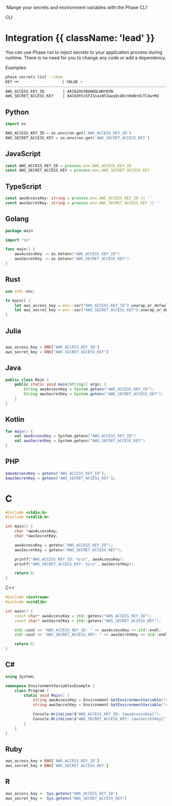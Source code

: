 
  'Mange your secrets and environment variables with the Phase CLI'

<Tag variant="small">CLI</Tag>

# Integration {{ className: 'lead' }}

You can use Phase run to inject secrets to your application process during runtime. There is no need for you to change any code or add a dependency.

Examples:

```bash
phase secrets list --show
KEY 🗝️                   | VALUE ✨
--------------------------------------------------------------------------------------
AWS_ACCESS_KEY_ID        | AKIA2OGYBAH6QLWOYDVN
AWS_SECRET_ACCESS_KEY    | 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
```

## Python

```python
import os

AWS_ACCESS_KEY_ID = os.environ.get('AWS_ACCESS_KEY_ID')
AWS_SECRET_ACCESS_KEY = os.environ.get('AWS_SECRET_ACCESS_KEY')
```

## JavaScript

```js
const AWS_ACCESS_KEY_ID = process.env.AWS_ACCESS_KEY_ID
const AWS_SECRET_ACCESS_KEY = process.env.AWS_SECRET_ACCESS_KEY
```

## TypeScript

```typescript
const awsAccessKey: string = process.env.AWS_ACCESS_KEY_ID || ''
const awsSecretKey: string = process.env.AWS_SECRET_ACCESS_KEY || ''
```

## Golang

```go
package main

import "os"

func main() {
    awsAccessKey := os.Getenv("AWS_ACCESS_KEY_ID")
    awsSecretKey := os.Getenv("AWS_SECRET_ACCESS_KEY")
}
```

## Rust

```rust
use std::env;

fn main() {
    let aws_access_key = env::var("AWS_ACCESS_KEY_ID").unwrap_or_default();
    let aws_secret_key = env::var("AWS_SECRET_ACCESS_KEY").unwrap_or_default();
}

```

## Julia

```julia

aws_access_key = ENV["AWS_ACCESS_KEY_ID"]
aws_secret_key = ENV["AWS_SECRET_ACCESS_KEY"]

```

## Java

```java
public class Main {
    public static void main(String[] args) {
        String awsAccessKey = System.getenv("AWS_ACCESS_KEY_ID");
        String awsSecretKey = System.getenv("AWS_SECRET_ACCESS_KEY");
    }
}

```

## Kotlin

```kotlin
fun main() {
    val awsAccessKey = System.getenv("AWS_ACCESS_KEY_ID")
    val awsSecretKey = System.getenv("AWS_SECRET_ACCESS_KEY")
}

```

## PHP

```php
$awsAccessKey = getenv('AWS_ACCESS_KEY_ID');
$awsSecretKey = getenv('AWS_SECRET_ACCESS_KEY');

```

# C

```c
#include <stdio.h>
#include <stdlib.h>

int main() {
    char *awsAccessKey;
    char *awsSecretKey;

    awsAccessKey = getenv("AWS_ACCESS_KEY_ID");
    awsSecretKey = getenv("AWS_SECRET_ACCESS_KEY");

    printf("AWS_ACCESS_KEY_ID: %s\n", awsAccessKey);
    printf("AWS_SECRET_ACCESS_KEY: %s\n", awsSecretKey);

    return 0;
}

```

C++

```cpp
#include <iostream>
#include <cstdlib>

int main() {
    const char* awsAccessKey = std::getenv("AWS_ACCESS_KEY_ID");
    const char* awsSecretKey = std::getenv("AWS_SECRET_ACCESS_KEY");

    std::cout << "AWS_ACCESS_KEY_ID: " << awsAccessKey << std::endl;
    std::cout << "AWS_SECRET_ACCESS_KEY: " << awsSecretKey << std::endl;

    return 0;
}
```

## C#

```c#
using System;

namespace EnvironmentVariablesExample {
    class Program {
        static void Main() {
            string awsAccessKey = Environment.GetEnvironmentVariable("AWS_ACCESS_KEY_ID");
            string awsSecretKey = Environment.GetEnvironmentVariable("AWS_SECRET_ACCESS_KEY");

            Console.WriteLine($"AWS_ACCESS_KEY_ID: {awsAccessKey}");
            Console.WriteLine($"AWS_SECRET_ACCESS_KEY: {awsSecretKey}");
        }
    }
}
```

## Ruby

```rb
aws_access_key = ENV['AWS_ACCESS_KEY_ID']
aws_secret_key = ENV['AWS_SECRET_ACCESS_KEY']
```

## R

```r
aws_access_key <- Sys.getenv("AWS_ACCESS_KEY_ID")
aws_secret_key <- Sys.getenv("AWS_SECRET_ACCESS_KEY")
```
